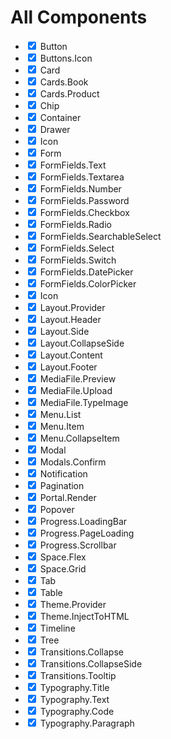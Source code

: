 
<Meta title="All Components" />

# All Components

- <input type="checkbox" readOnly checked /> Button
- <input type="checkbox" readOnly checked /> Buttons.Icon
- <input type="checkbox" readOnly checked /> Card
- <input type="checkbox" readOnly checked /> Cards.Book
- <input type="checkbox" readOnly checked /> Cards.Product
- <input type="checkbox" readOnly checked /> Chip
- <input type="checkbox" readOnly checked /> Container
- <input type="checkbox" readOnly checked /> Drawer
- <input type="checkbox" readOnly checked /> Icon
- <input type="checkbox" readOnly checked /> Form
- <input type="checkbox" readOnly checked /> FormFields.Text
- <input type="checkbox" readOnly checked /> FormFields.Textarea
- <input type="checkbox" readOnly checked /> FormFields.Number
- <input type="checkbox" readOnly checked /> FormFields.Password
- <input type="checkbox" readOnly checked /> FormFields.Checkbox
- <input type="checkbox" readOnly checked /> FormFields.Radio
- <input type="checkbox" readOnly checked={false} /> FormFields.SearchableSelect
- <input type="checkbox" readOnly checked /> FormFields.Select
- <input type="checkbox" readOnly checked /> FormFields.Switch
- <input type="checkbox" readOnly checked={false} /> FormFields.DatePicker
- <input type="checkbox" readOnly checked={false} /> FormFields.ColorPicker
- <input type="checkbox" readOnly checked /> Icon
- <input type="checkbox" readOnly checked /> Layout.Provider
- <input type="checkbox" readOnly checked /> Layout.Header
- <input type="checkbox" readOnly checked /> Layout.Side
- <input type="checkbox" readOnly checked /> Layout.CollapseSide
- <input type="checkbox" readOnly checked /> Layout.Content
- <input type="checkbox" readOnly checked /> Layout.Footer
- <input type="checkbox" readOnly checked={false} /> MediaFile.Preview
- <input type="checkbox" readOnly checked /> MediaFile.Upload
- <input type="checkbox" readOnly checked /> MediaFile.TypeImage
- <input type="checkbox" readOnly checked /> Menu.List
- <input type="checkbox" readOnly checked /> Menu.Item
- <input type="checkbox" readOnly checked /> Menu.CollapseItem
- <input type="checkbox" readOnly checked /> Modal
- <input type="checkbox" readOnly checked /> Modals.Confirm
- <input type="checkbox" readOnly checked /> Notification
- <input type="checkbox" readOnly checked={false} /> Pagination
- <input type="checkbox" readOnly checked /> Portal.Render
- <input type="checkbox" readOnly checked /> Popover
- <input type="checkbox" readOnly checked /> Progress.LoadingBar
- <input type="checkbox" readOnly checked /> Progress.PageLoading
- <input type="checkbox" readOnly checked /> Progress.Scrollbar
- <input type="checkbox" readOnly checked /> Space.Flex
- <input type="checkbox" readOnly checked /> Space.Grid
- <input type="checkbox" readOnly checked /> Tab
- <input type="checkbox" readOnly checked /> Table
- <input type="checkbox" readOnly checked /> Theme.Provider
- <input type="checkbox" readOnly checked /> Theme.InjectToHTML
- <input type="checkbox" readOnly checked={false} /> Timeline
- <input type="checkbox" readOnly checked={false} /> Tree
- <input type="checkbox" readOnly checked /> Transitions.Collapse
- <input type="checkbox" readOnly checked /> Transitions.CollapseSide
- <input type="checkbox" readOnly checked={false} /> Transitions.Tooltip
- <input type="checkbox" readOnly checked /> Typography.Title
- <input type="checkbox" readOnly checked /> Typography.Text
- <input type="checkbox" readOnly checked /> Typography.Code
- <input type="checkbox" readOnly checked /> Typography.Paragraph
